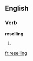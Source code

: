 ==English==

===Verb===
'''reselling'''

# {{third-person singular of|[[resell]]}}

[[fr:reselling]]